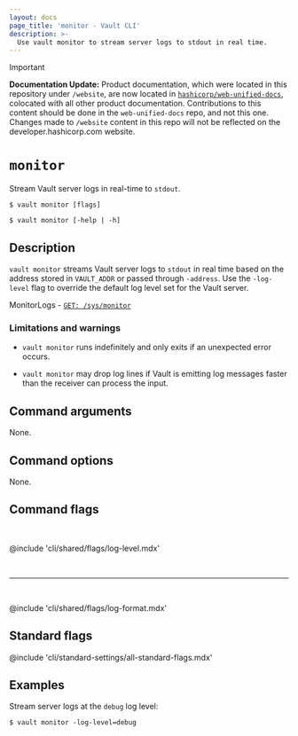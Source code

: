 ```yaml
---
layout: docs
page_title: 'monitor - Vault CLI'
description: >-
  Use vault monitor to stream server logs to stdout in real time.
---
```


> [!IMPORTANT]  
> **Documentation Update:** Product documentation, which were located in this repository under `/website`, are now located in [`hashicorp/web-unified-docs`](https://github.com/hashicorp/web-unified-docs), colocated with all other product documentation. Contributions to this content should be done in the `web-unified-docs` repo, and not this one. Changes made to `/website` content in this repo will not be reflected on the developer.hashicorp.com website.

# `monitor`

Stream Vault server logs in real-time to `stdout`.

<CodeBlockConfig hideClipboard>

```shell-session
$ vault monitor [flags]

$ vault monitor [-help | -h]
```

</CodeBlockConfig>

## Description

`vault monitor` streams Vault server logs to `stdout` in real time based on the
address stored in `VAULT_ADDR` or passed through `-address`. Use the
`-log-level` flag to override the default log level set for the Vault server.

<Tip title="Related API endpoints">

MonitorLogs - [`GET: /sys/monitor`](/vault/api-docs/system/monitor)

</Tip>


### Limitations and warnings

- `vault monitor` runs indefinitely and only exits if an unexpected error occurs.

- `vault monitor` may drop log lines if Vault is emitting log messages faster
  than the receiver can process the input.



## Command arguments

None.

## Command options

None.

## Command flags

<br />

@include 'cli/shared/flags/log-level.mdx'

<br /><hr /><br />

@include 'cli/shared/flags/log-format.mdx'




## Standard flags

@include 'cli/standard-settings/all-standard-flags.mdx'




## Examples

Stream server logs at the `debug` log level:

```shell-session
$ vault monitor -log-level=debug
```
